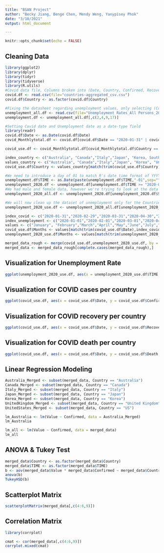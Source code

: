```yaml
---
title: "BSAN Project"
author: "Becky Jiang, Benge Chen, Mendy Weng, Yanypisey Phok"
date: "3/10/2021"
output: html_document

---
```

```r
knitr::opts_chunk$set(echo = FALSE)
```

## Cleaning Data

```r
library(ggplot2)
library(dplyr)
library(tidyr)
library(tidyverse)
library(R.utils)
#Covid data file, Columns broken into (Date, Country, Confirmed, Recovered, Deaths) 
covid.df <- read.csv(file="countries-aggregated_csv.csv")
covid.df$Country <- as.factor(covid.df$Country)

#Fixing the datasheet regarding unemployment values, only selecting (Country, Date, Percentage of Unemployed)
unemployment_all.df <- read.csv(file="Unemployment Rates_All Persons_2019M1-2020M12.csv")
unemployment.df <- unemployment_all.df[,c(2,4,9,17)]

#Setting Covid date and Unemployment date as a date-type field
library(readr)
covid.df$Date <- as.Date(covid.df$Date)
covid_Monthlytotal.df <- covid.df[covid.df$Date == "2020-01-31" | covid.df$Date == "2020-02-29" | covid.df$Date == "2020-03-31" | covid.df$Date == "2020-04-30" | covid.df$Date == "2020-05-31" | covid.df$Date == "2020-06-30" | covid.df$Date == "2020-07-31" | covid.df$Date == "2020-08-31" | covid.df$Date == "2020-09-30" | covid.df$Date == "2020-10-31" | covid.df$Date == "2020-11-30" | covid.df$Date == "2020-12-31",]

covid_use.df <- covid_Monthlytotal.df[covid_Monthlytotal.df$Country == "Australia" | covid_Monthlytotal.df$Country == "Canada" | covid_Monthlytotal.df$Country == "Italy" | covid_Monthlytotal.df$Country == "Japan" | covid_Monthlytotal.df$Country == "Korea, South" | covid_Monthlytotal.df$Country == "United Kingdom" | covid_Monthlytotal.df$Country == "US",]

index_country <- c("Australia", "Canada","Italy","Japan", "Korea, South", "United Kingdom", "US")
values_country <- c("Australia", "Canada","Italy","Japan", "Korea", "United Kingdom","United States")
covid_use.df$Country <- values_country[match(trim(covid_use.df$Country),index_country)]

#We need to introduce a day of 01 to match R's date time format of YYYY-MM-DD
unemployment.df$TIME <- as.Date(paste(unemployment.df$TIME,"-01",sep=""))
unemployment_2020.df <- unemployment.df[unemployment.df$TIME >= "2020-01-01" & unemployment.df$TIME <= "2020-12-31",]
#We had male and female data, however we're trying to look at the data when it's consolidated
unemployment_2020_all.df <- unemployment_2020.df[unemployment_2020.df$Subject == "Unemployment rate (monthly), Total, All persons",]

#We will now clean up the dataset of unemployment only for the Countries we're looking at.
unemployment_2020_use.df <- unemployment_2020_all.df[unemployment_2020_all.df$Country == "Australia" | unemployment_2020_all.df$Country == "Canada" | unemployment_2020_all.df$Country == "Italy" | unemployment_2020_all.df$Country == "Japan" | unemployment_2020_all.df$Country == "Korea" | unemployment_2020_all.df$Country == "United Kingdom" | unemployment_2020_all.df$Country == "United States",]

index_covid <- c("2020-01-31","2020-02-29","2020-03-31","2020-04-30","2020-05-31","2020-06-30","2020-07-31","2020-08-31","2020-09-30","2020-10-31","2020-11-30","2020-12-31")
index_unemployment <- c("2020-01-01","2020-02-01","2020-03-01","2020-04-01","2020-05-01","2020-06-01","2020-07-01","2020-08-01","2020-09-01","2020-10-01","2020-11-01","2020-12-01")
values <- c("January", "February","March","April","May","June","July","August","September","October","November","December")
covid_use.df$Months <- values[match(trim(covid_use.df$Date),index_covid)]
unemployment_2020_use.df$Months <- values[match(trim(unemployment_2020_use.df$TIME),index_unemployment)]

merged_data_rough <- merge(covid_use.df,unemployment_2020_use.df, by = c("Months","Country"), all=TRUE)
merged_data <- merged_data_rough[complete.cases(merged_data_rough),]
```

## Visualization for Unemployment Rate

```r
ggplot(unemployment_2020_use.df, aes(x = unemployment_2020_use.df$TIME, y = unemployment_2020_use.df$Value, linetype = Country, color = Country))+ geom_line() + geom_point() + ylab("Unemployment Percentage") + xlab("Time") + ggtitle("Unemployment Rate by Month per Country") + scale_color_manual(values = c("red", "blue", "green", "pink", "yellow", "black","orange")) + scale_linetype_manual(values = c(1, 1, 1, 1, 1, 1, 1, 1))
```

## Visualization for COVID cases per country
```r
ggplot(covid_use.df, aes(x = covid_use.df$Date, y = covid_use.df$Confirmed, linetype = Country, color = Country))+ geom_line() + geom_point() + ylab("COVID Cases") + xlab("Time") + ggtitle("COVID Cases by Month per Country") + scale_color_manual(values = c("red", "blue", "green", "pink", "yellow", "black","orange")) + scale_linetype_manual(values = c(1, 1, 1, 1, 1, 1, 1, 1))
```

## Visualization for COVID recovery per country
```r
ggplot(covid_use.df, aes(x = covid_use.df$Date, y = covid_use.df$Recovered, linetype = Country, color = Country))+ geom_line() + geom_point() + ylab("COVID Recovery") + xlab("Time") + ggtitle("COVID Recovery by Month per Country") + scale_color_manual(values = c("red", "blue", "green", "pink", "yellow", "black","orange")) + scale_linetype_manual(values = c(1, 1, 1, 1, 1, 1, 1, 1))
```

## Visualization for COVID death per country
```r
ggplot(covid_use.df, aes(x = covid_use.df$Date, y = covid_use.df$Death, linetype = Country, color = Country))+ geom_line() + geom_point() + ylab("COVID Death") + xlab("Time") + ggtitle("COVID Death by Month per Country") + scale_color_manual(values = c("red", "blue", "green", "pink", "yellow", "black","orange")) + scale_linetype_manual(values = c(1, 1, 1, 1, 1, 1, 1, 1))
```

## Linear Regression Modeling
```r

Australia_Merged <- subset(merged_data, Country == "Australia")
Canada_Merged <- subset(merged_data, Country == "Canada")
Italy_Merged <- subset(merged_data, Country == "Italy")
Japan_Merged <- subset(merged_data, Country == "Japan")
Korea_Merged <- subset(merged_data, Country == "Korea")
UnitedKingdom_Merged <- subset(merged_data, Country == "United Kingdom")
UnitedStates_Merged <- subset(merged_data, Country == "US")

lm_Australia <- lm(Value ~ Confirmed, data = Australia_Merged)
lm_Australia

lm_all <- lm(Value ~ Confirmed, data = merged_data)
lm_all
```

## ANOVA & Tukey Test
```r
merged_data$Country <- as.factor(merged_data$Country)
merged_data$TIME <- as.factor(merged_data$TIME)
b <- aov(merged_data$Value * merged_data$Confirmed ~ merged_data$Country + merged_data$TIME, data = merged_data)
anova(b)
TukeyHSD(b)
```
## Scatterplot Matrix
```r
scatterplotMatrix(merged_data[,c(4:6,9)])
```
## Correlation Matrix
```r
library(corrplot)

cmat <- cor(merged_data[,c(4:6,9)])
corrplot.mixed(cmat)
```